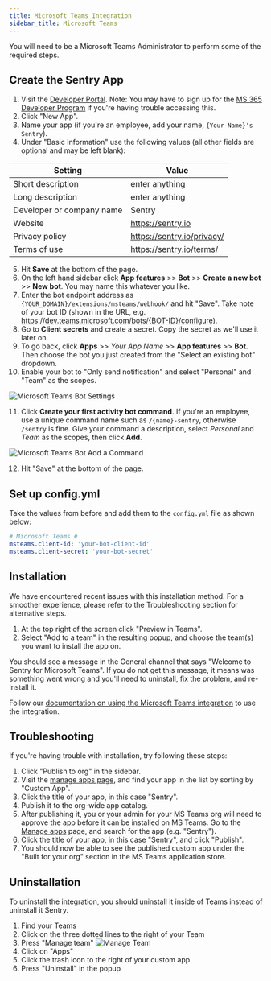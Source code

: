 ```yaml
---
title: Microsoft Teams Integration
sidebar_title: Microsoft Teams
---
```



<Alert title="Admin Privileges">

You will need to be a Microsoft Teams Administrator to perform some of the required steps.

</Alert>

## Create the Sentry App

1. Visit the [Developer Portal](https://dev.teams.microsoft.com/apps). Note: You may have to sign up for the [MS 365 Developer Program](https://developer.microsoft.com/en-us/microsoft-365/dev-program) if you're having trouble accessing this.
2. Click "New App".
3. Name your app (if you're an employee, add your name, `{Your Name}'s Sentry`).
4. Under "Basic Information" use the following values (all other fields are optional and may be left blank):

| Setting                   | Value                       |
| ------------------------- | --------------------------- |
| Short description         | enter anything              |
| Long description          | enter anything              |
| Developer or company name | Sentry                      |
| Website                   | https://sentry.io           |
| Privacy policy            | https://sentry.io/privacy/  |
| Terms of use              | https://sentry.io/terms/    |


5. Hit **Save** at the bottom of the page.
6. On the left hand sidebar click **App features** >> **Bot** >> **Create a new bot** >> **New bot**. You may name this whatever you like.
7. Enter the bot endpoint address as `{YOUR_DOMAIN}/extensions/msteams/webhook/` and hit "Save". Take note of your bot ID (shown in the URL, e.g. https://dev.teams.microsoft.com/bots/{BOT-ID}/configure).
8. Go to **Client secrets** and create a secret. Copy the secret as we'll use it later on.
9. To go back, click **Apps** >> _Your App Name_ >> **App features** >> **Bot**. Then choose the bot you just created from the "Select an existing bot" dropdown.
10. Enable your bot to "Only send notification" and select "Personal" and "Team" as the scopes.

![Microsoft Teams Bot Settings](./bot-settings.png)

11. Click **Create your first activity bot command**. If you're an employee, use a unique command name such as `/{name}-sentry`, otherwise `/sentry` is fine. Give your command a description, select *Personal* and *Team* as the scopes, then click **Add**.

![Microsoft Teams Bot Add a Command](./add-bot-command.png)

12. Hit "Save" at the bottom of the page.


## Set up config.yml

Take the values from before and add them to the `config.yml` file as shown below:

```yml
# Microsoft Teams #
msteams.client-id: 'your-bot-client-id'
msteams.client-secret: 'your-bot-secret'
```

## Installation

<Alert title="Note">

We have encountered recent issues with this installation method. For a smoother experience, please refer to the Troubleshooting section for alternative steps.

</Alert>

1. At the top right of the screen click "Preview in Teams".
2. Select "Add to a team" in the resulting popup, and choose the team(s) you want to install the app on.

You should see a message in the General channel that says "Welcome to Sentry for Microsoft Teams". If you do not get this message, it means was something went wrong and you'll need to uninstall, fix the problem, and re-install it.

Follow our [documentation on using the Microsoft Teams integration](https://docs.sentry.io/organization/integrations/notification-incidents/msteams/) to use the integration.

## Troubleshooting

If you're having trouble with installation, try following these steps:

1. Click "Publish to org" in the sidebar.
2. Visit the [manage apps page](https://admin.teams.microsoft.com/policies/manage-apps), and find your app in the list by sorting by "Custom App".
3. Click the title of your app, in this case "Sentry".
4. Publish it to the org-wide app catalog.
5. After publishing it, you or your admin for your MS Teams org will need to approve the app before it can be installed on MS Teams. Go to the [Manage apps](https://admin.teams.microsoft.com/policies/manage-apps) page, and search for the app (e.g. "Sentry").
6. Click the title of your app, in this case "Sentry", and click "Publish".
7. You should now be able to see the published custom app under the "Built for your org" section in the MS Teams application store.



## Uninstallation

To uninstall the integration, you should uninstall it inside of Teams instead of uninstall it Sentry.

1. Find your Teams
2. Click on the three dotted lines to the right of your Team
3. Press "Manage team"
![Manage Team](./manage-team.png)
4. Click on "Apps"
5. Click the trash icon to the right of your custom app
6. Press "Uninstall" in the popup
